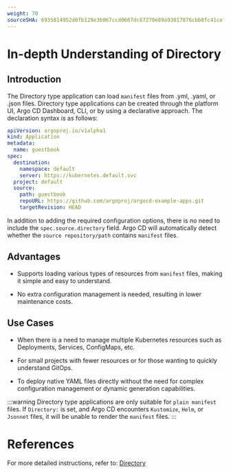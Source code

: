 ```yaml
---
weight: 70
sourceSHA: 6935814952d0fb129e36067ccd0667dc87270e89a93017876cbb8fc41cef3e7c
---
```


# In-depth Understanding of Directory

## Introduction

The Directory type application can load `manifest` files from .yml, .yaml, or .json files. Directory type applications can be created through the platform UI, Argo CD Dashboard, CLI, or by using a declarative approach. The declaration syntax is as follows:

```yaml
apiVersion: argoproj.io/v1alpha1
kind: Application
metadata:
  name: guestbook
spec:
  destination:
    namespace: default
    server: https://kubernetes.default.svc
  project: default
  source:
    path: guestbook
    repoURL: https://github.com/argoproj/argocd-example-apps.git
    targetRevision: HEAD
```

In addition to adding the required configuration options, there is no need to include the `spec.source.directory` field. Argo CD will automatically detect whether the `source repository/path` contains `manifest` files.

## Advantages

- Supports loading various types of resources from `manifest` files, making it simple and easy to understand.

- No extra configuration management is needed, resulting in lower maintenance costs.

## Use Cases

- When there is a need to manage multiple Kubernetes resources such as Deployments, Services, ConfigMaps, etc.

- For small projects with fewer resources or for those wanting to quickly understand GitOps.

- To deploy native YAML files directly without the need for complex configuration management or dynamic generation capabilities.

:::warning
Directory type applications are only suitable for `plain manifest` files. If `Directory:` is set, and Argo CD encounters `Kustomize`, `Helm`, or `Jsonnet` files, it will be unable to render the `manifest` files.
:::

# References

For more detailed instructions, refer to: [Directory](https://argo-cd.readthedocs.io/en/stable/user-guide/directory/)
